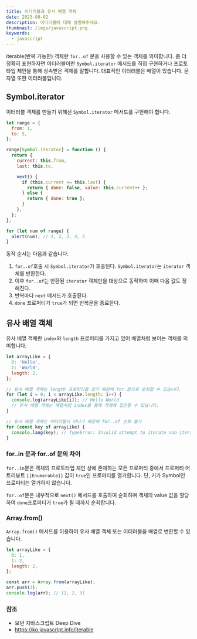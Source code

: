 ```yaml
---
title: 이터러블과 유사 배열 객체
date: 2023-08-02
description: 이터러블에 대해 설명해주세요.
thumbnail: /imgs/javascript.png
keywords:
  - javascript
---
```


iterable(반복 가능한) 객체란 `for..of` 문을 사용할 수 있는 객체를 의미합니다. 좀 더 정확히 표현하자면 이터러블이란 `Symbol.iterator` 메서드를 직접 구현하거나 프로토타입 체인을 통해 상속받은 객체를 말합니다.
대표적인 이터러블은 배열이 있습니다. 문자열 또한 이터러블입니다.

## Symbol.iterator

이터러블 객체를 만들기 위해선 `Symbol.iterator` 메서드를 구현해야 합니다.

```js
let range = {
  from: 1,
  to: 5,
};

range[Symbol.iterator] = function () {
  return {
    current: this.from,
    last: this.to,

    next() {
      if (this.current <= this.last) {
        return { done: false, value: this.current++ };
      } else {
        return { done: true };
      }
    },
  };
};

for (let num of range) {
  alert(num); // 1, 2, 3, 4, 5
}
```

동작 순서는 다음과 같습니다.

1. `for..of`호출 시 `Symbol.iterator`가 호출된다. `Symbol.iterator`는 `iterator` 객체를 반환한다.
2. 이후 `for..of`는 반환된 `iterator` 객체만을 대상으로 동작하며 이때 다음 값도 정해진다.
3. 반복마다 `next` 메서드가 호출된다.
4. `done` 프로퍼티가 `true`가 되면 반복문을 종료한다.

## 유사 배열 객체

유사 배열 객체란 `index`와 `length` 프로퍼티를 가지고 있어 배열처럼 보이는 객체를 의미합니다.

```js
let arrayLike = {
  0: 'Hello',
  1: 'World',
  length: 2,
};

// 유사 배열 객체는 length 프로퍼티를 갖기 때문에 for 문으로 순회할 수 있습니다.
for (let i = 0; i < arrayLike.length; i++) {
  console.log(arrayLike[i]); // Hello World
  // 유사 배열 객체는 배열처럼 index를 통해 객체에 접근할 수 있습니다.
}

// 유사 배열 객체는 이터러블이 아니기 때문에 for..of 순회 불가
for (const key of arrayLike) {
  console.lang(key); // TypeError: Invalid attempt to iterate non-iterable instance.
}
```

### for..in 문과 for..of 문의 차이

`for..in`문은 객체의 프로토타입 체인 상에 존재하는 모든 프로퍼티 중에서 프로퍼티 어트리뷰트 `[[Enumerable]]` 값이 `true`인 프로퍼티를 열거합니다.
단, 키가 Symbol인 프로퍼티는 열거하지 않습니다.

`for..of`문은 내부적으로 `next()` 메서드를 호출하여 순회하며 객체의 value 값을 할당하여 `done`프로퍼티가 `true`가 될 때까지 순회합니다.

### Array.from()

`Array.from()` 메서드를 이용하여 유사 배열 객체 또는 이터러블을 배열로 변환할 수 있습니다.

```js
let arrayLike = {
  0: 1,
  1: 2,
  length: 2,
};

const arr = Array.from(arrayLike);
arr.push(3);
console.log(arr); // [1, 2, 3]
```

### 참조

- 모던 자바스크립트 Deep Dive
- [https://ko.javascript.info/iterable ](https://ko.javascript.info/iterable)
